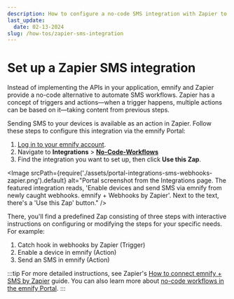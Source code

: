 ```yaml
---
description: How to configure a no-code SMS integration with Zapier to automate workflows
last_update:
  date: 02-13-2024
slug: /how-tos/zapier-sms-integration
---
```


# Set up a Zapier SMS integration

Instead of implementing the APIs in your application, emnify and Zapier provide a no-code alternative to automate SMS workflows.
Zapier has a concept of triggers and actions—when a trigger happens, multiple actions can be based on it—taking content from previous steps.

Sending SMS to your devices is available as an action in Zapier.
Follow these steps to configure this integration via the emnify Portal:

1. [Log in to your emnify account](https://portal.emnify.com/sign).
1. Navigate to **Integrations**&nbsp;<span aria-label="and then">></span> [**No-Code-Workflows**](https://portal.emnify.com/integrations#no-code-workflows)
1. Find the integration you want to set up, then click **Use this Zap**.

<Image
  srcPath={require('./assets/portal-integrations-sms-webhooks-zapier.png').default}
  alt="Portal screenshot from the Integrations page. The featured integration reads, 'Enable devices and send SMS via emnify from newly caught webhooks. emnify + Webhooks by Zapier'. Next to the text, there's a 'Use this Zap' button."
/>

There, you'll find a predefined Zap consisting of three steps with interactive instructions on configuring or modifying the steps for your specific needs.
For example:

1. Catch hook in webhooks by Zapier (Trigger)
1. Enable a device in emnify (Action)
1. Send an SMS in emnify (Action)

:::tip
For more detailed instructions, see Zapier's [How to connect emnify + SMS by Zapier](https://zapier.com/apps/emnify/integrations/sms) guide.
You can also learn more about [no-code workflows in the emnify Portal](/portal/no-code).
:::
